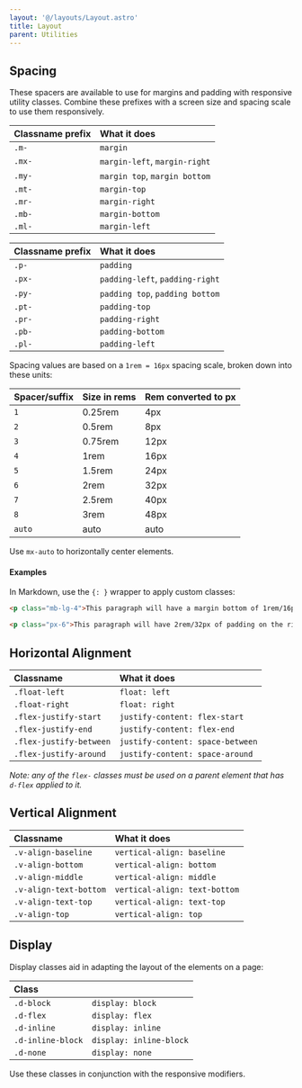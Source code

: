 ```yaml
---
layout: '@/layouts/Layout.astro'
title: Layout
parent: Utilities
---
```


## Spacing

These spacers are available to use for margins and padding with responsive utility classes. Combine these prefixes with a screen size and spacing scale to use them responsively.

| Classname prefix | What it does                  |
|:-----------------|:------------------------------|
| `.m-`            | `margin`                      |
| `.mx-`           | `margin-left`, `margin-right` |
| `.my-`           | `margin top`, `margin bottom` |
| `.mt-`           | `margin-top`                  |
| `.mr-`           | `margin-right`                |
| `.mb-`           | `margin-bottom`               |
| `.ml-`           | `margin-left`                 |

| Classname prefix | What it does                    |
|:-----------------|:--------------------------------|
| `.p-`            | `padding`                       |
| `.px-`           | `padding-left`, `padding-right` |
| `.py-`           | `padding top`, `padding bottom` |
| `.pt-`           | `padding-top`                   |
| `.pr-`           | `padding-right`                 |
| `.pb-`           | `padding-bottom`                |
| `.pl-`           | `padding-left`                  |

Spacing values are based on a `1rem = 16px` spacing scale, broken down into these units:

| Spacer/suffix  | Size in rems  | Rem converted to px |
|:---------------|:--------------|:--------------------|
| `1`            | 0.25rem       | 4px                 |
| `2`            | 0.5rem        | 8px                 |
| `3`            | 0.75rem       | 12px                |
| `4`            | 1rem          | 16px                |
| `5`            | 1.5rem        | 24px                |
| `6`            | 2rem          | 32px                |
| `7`            | 2.5rem        | 40px                |
| `8`            | 3rem          | 48px                |
| `auto`         | auto          | auto                |

Use `mx-auto` to horizontally center elements.

#### Examples

In Markdown, use the `{: }` wrapper to apply custom classes:

```markdown
<p class="mb-lg-4">This paragraph will have a margin bottom of 1rem/16px at large screens.</p>

<p class="px-6">This paragraph will have 2rem/32px of padding on the right and left at all screen sizes.</p>
```

## Horizontal Alignment

| Classname               | What it does                     |
|:------------------------|:---------------------------------|
| `.float-left`           | `float: left`                    |
| `.float-right`          | `float: right`                   |
| `.flex-justify-start`   | `justify-content: flex-start`    |
| `.flex-justify-end`     | `justify-content: flex-end`      |
| `.flex-justify-between` | `justify-content: space-between` |
| `.flex-justify-around`  | `justify-content: space-around`  |

_Note: any of the `flex-` classes must be used on a parent element that has `d-flex` applied to it._

## Vertical Alignment

| Classname              | What it does                    |
|:-----------------------|:--------------------------------|
| `.v-align-baseline`    | `vertical-align: baseline`      |
| `.v-align-bottom`      | `vertical-align: bottom`        |
| `.v-align-middle`      | `vertical-align: middle`        |
| `.v-align-text-bottom` | `vertical-align: text-bottom`   |
| `.v-align-text-top`    | `vertical-align: text-top`      |
| `.v-align-top`         | `vertical-align: top`           |

## Display

Display classes aid in adapting the layout of the elements on a page:

| Class             |                         |
|:------------------|:------------------------|
| `.d-block`        | `display: block`        |
| `.d-flex`         | `display: flex`         |
| `.d-inline`       | `display: inline`       |
| `.d-inline-block` | `display: inline-block` |
| `.d-none`         | `display: none`         |

Use these classes in conjunction with the responsive modifiers.

